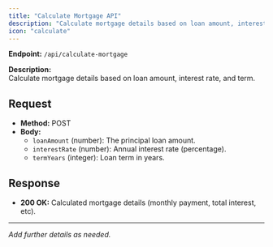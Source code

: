 ```yaml
---
title: "Calculate Mortgage API"
description: "Calculate mortgage details based on loan amount, interest rate, and term."
icon: "calculate"
---
```


**Endpoint:** `/api/calculate-mortgage`

**Description:**  
Calculate mortgage details based on loan amount, interest rate, and term.

## Request

- **Method:** POST
- **Body:**  
  - `loanAmount` (number): The principal loan amount.
  - `interestRate` (number): Annual interest rate (percentage).
  - `termYears` (integer): Loan term in years.

## Response

- **200 OK:** Calculated mortgage details (monthly payment, total interest, etc).

---

*Add further details as needed.*